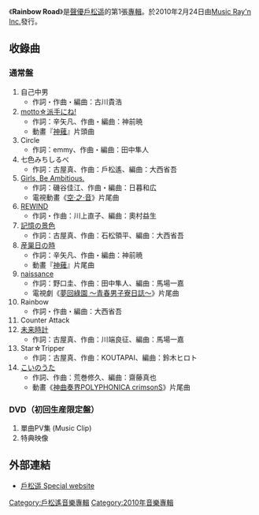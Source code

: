 {{Infobox album <!-- 參見[[維基百科:專題/專輯|維基百科:專題/專輯]] -->
| Name        = Rainbow Road
| Type        = 專輯
| Artist      = [[戶松遥|戶松遥]]
| Cover       = Rainbow Road Cover.jpg
| Alt         = 
| Released    = 2010年2月24日
| Recorded    = 2010年
| Genre       = [[J-POP|J-POP]]（[[動畫歌曲|動畫歌曲]]）
| Length      = 59分49秒
| Label       = [[Music_Ray'n_Inc.|Music Ray'n Inc.]]
| Producer    = 篠原廣人（Music Ray'n Inc.）
| Chart position = * 週間最高順位第15位
| Last album  = -
| This album  = '''Rainbow Road'''<br />(2010)
| Next album  = [[Sunny_Side_Story|Sunny Side Story]]（2013年）
}}

《'''Rainbow Road'''》是[[聲優|聲優]][[戶松遥|戶松遥]]的第1張[[專輯|專輯]]。於2010年2月24日由[[Music_Ray'n_Inc.|Music Ray'n Inc.]]發行。

== 收錄曲 ==
=== 通常盤 ===
# 自己中男
#* 作詞・作曲・編曲：古川貴浩
# [[motto☆派手にね!|motto☆派手にね!]]
#* 作詞：辛矢凡、作曲・編曲：神前暁
#* 動畫『[[神薙|神薙]]』片頭曲
# Circle
#* 作詞：emmy、作曲・編曲：田中隼人
# 七色みちしるべ
#* 作詞：古屋真、作曲：戶松遙、編曲：大西省吾
# [[Girls,_Be_Ambitious.|Girls, Be Ambitious.]]
#* 作詞：磯谷佳江、作曲・編曲：日暮和広
#* 電視動畫《[[空·之·音|空·之·音]]》片尾曲
# [[naissance|REWIND]]
#* 作詞・作曲：川上直子、編曲：奧村益生
# [[產巢日之時|記憶の景色]]
#* 作詞：古屋真、作曲：石松領平、編曲：大西省吾
# [[產巢日之時|産巣日の時]]
#* 作詞：辛矢凡、作曲・編曲：神前暁
#* 動畫『[[神薙|神薙]]』片尾曲
# [[naissance|naissance]]
#* 作詞：野口圭、作曲：田中隼人、編曲：馬場一嘉
#* 電視劇《[[夢回綠園|夢回綠園 〜青春男子寮日誌〜]]》片尾曲
# Rainbow
#* 作詞・作曲・編曲：大西省吾
# Counter Attack
# [[Girls,_Be_Ambitious.|未来時計]]
#* 作詞：古屋真、作曲：川端良征、編曲：馬場一嘉
# Star☆Tripper
#* 作詞：古屋真、作曲：KOUTAPAI、編曲：鈴木ヒロト
# [[戀之歌|こいのうた]]
#* 作詞、作曲：荒巻修久、編曲：齋藤真也
#* 動畫《[[神曲奏界|神曲奏界POLYPHONICA crimsonS]]》片尾曲

=== DVD（初回生産限定盤） ===
# 單曲PV集 (Music Clip) 
# 特典映像

== 外部連結 ==
* {{ja}}[https://web.archive.org/web/20081218094553/http://www.tomatsuharuka.com/ 戶松遥 Special website]

{{戶松遙}}

[[Category:戶松遙音樂專輯|Category:戶松遙音樂專輯]]
[[Category:2010年音樂專輯|Category:2010年音樂專輯]]